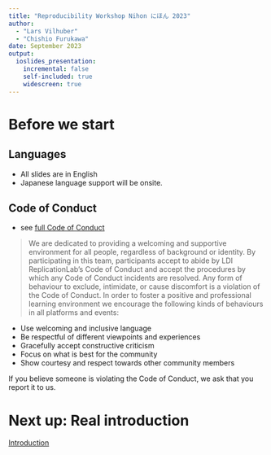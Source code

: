```yaml
---
title: "Reproducibility Workshop Nihon にほん 2023"
author: 
  - "Lars Vilhuber"
  - "Chishio Furukawa"
date: September 2023
output: 
  ioslides_presentation:
    incremental: false
    self-included: true
    widescreen: true
---
```




# Before we start

## Languages

- All slides are in English
- Japanese language support will be onsite.

## Code of Conduct

- see [full Code of Conduct](https://github.com/labordynamicsinstitute/replicability-training/blob/master/LDI-Replication-Lab-Code-of-Conduct.md)

> We are dedicated to providing a welcoming and supportive environment for all people, regardless of background or identity. By participating in this team, participants accept to abide by LDI ReplicationLab's Code of Conduct and accept the procedures by which any Code of Conduct incidents are resolved. Any form of behaviour to exclude, intimidate, or cause discomfort is a violation of the Code of Conduct. In order to foster a positive and professional learning environment we encourage the following kinds of behaviours in all platforms and events:

- Use welcoming and inclusive language
-  Be respectful of different viewpoints and experiences
-  Gracefully accept constructive criticism
-  Focus on what is best for the community
-  Show courtesy and respect towards other community members

If you believe someone is violating the Code of Conduct, we ask that you report it to us.


# Next up: Real introduction

[Introduction](00-agenda.html)

